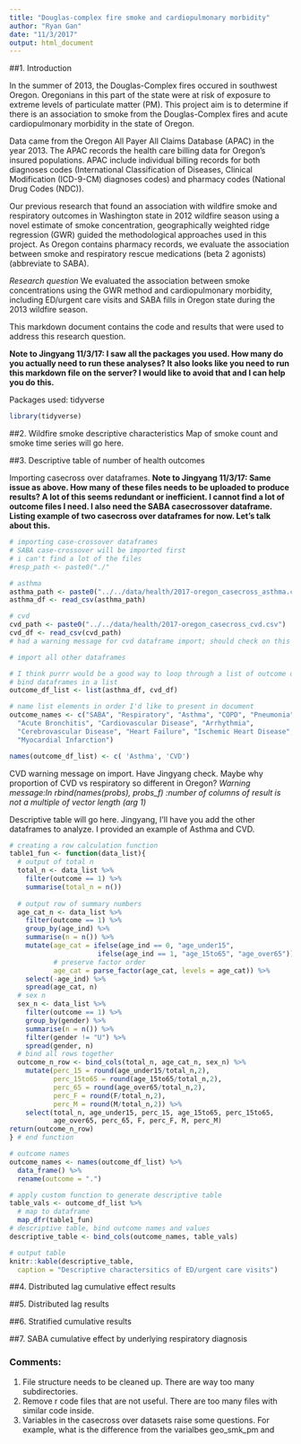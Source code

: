 ```yaml
---
title: "Douglas-complex fire smoke and cardiopulmonary morbidity"
author: "Ryan Gan"
date: "11/3/2017"
output: html_document
---
```


##1. Introduction

In the summer of 2013, the Douglas-Complex fires occured in southwest Oregon. Oregonians in this part of the state were at risk of exposure to extreme levels of particulate matter (PM). This project aim is to determine if there is an association to smoke from the Douglas-Complex fires and acute cardiopulmonary morbidity in the state of Oregon.

Data came from the Oregon All Payer All Claims Database (APAC) in the year 2013. The APAC records the health care billing data for Oregon's insured populations. APAC include individual billing records for both diagnoses codes (International Classification of Diseases, Clinical Modification (ICD-9-CM) diagnoses codes) and pharmacy codes (National Drug Codes (NDC)). 

Our previous research that found an association with wildfire smoke and respiratory outcomes in Washington state in 2012 wildfire season using a novel estimate of smoke concentration, geographically weighted ridge regression (GWR) guided the methodological approaches used in this project. As Oregon contains pharmacy records, we evaluate the association between smoke and respiratory rescue medications (beta 2 agonists) (abbreviate to SABA). 

*Research question*
We evaluated the association between smoke concentrations using the GWR method and cardiopulmonary morbidity, including ED/urgent care visits and SABA fills in Oregon state during the 2013 wildfire season.

This markdown document contains the code and results that were used to address this research question.

**Note to Jingyang 11/3/17: I saw all the packages you used. How many do you actually need to run these analyses? It also looks like you need to run this markdown file on the server? I would like to avoid that and I can help you do this.**

Packages used: tidyverse
```r
library(tidyverse)
```

##2. Wildfire smoke descriptive characteristics
Map of smoke count and smoke time series will go here.

##3. Descriptive table of number of health outcomes

Importing casecross over dataframes.
**Note to Jingyang 11/3/17: Same issue as above. How many of these files needs to be uploaded to produce results? A lot of this seems redundant or inefficient. I cannot find a lot of outcome files I need. I also need the SABA casecrossover dataframe. Listing example of two casecross over dataframes for now. Let's talk about this.**

```r
# importing case-crossover dataframes 
# SABA case-crossover will be imported first
# i can't find a lot of the files
#resp_path <- paste0("./"

# asthma
asthma_path <- paste0("../../data/health/2017-oregon_casecross_asthma.csv")
asthma_df <- read_csv(asthma_path)

# cvd 
cvd_path <- paste0("../../data/health/2017-oregon_casecross_cvd.csv")
cvd_df <- read_csv(cvd_path)
# had a warning message for cvd dataframe import; should check on this

# import all other dataframes

# I think purrr would be a good way to loop through a list of outcome dataframes
# bind dataframes in a list
outcome_df_list <- list(asthma_df, cvd_df)

# name list elements in order I'd like to present in document
outcome_names <- c("SABA", "Respiratory", "Asthma", "COPD", "Pneumonia", 
  "Acute Bronchitis", "Cardiovascular Disease", "Arrhythmia", 
  "Cerebrovascular Disease", "Heart Failure", "Ischemic Heart Disease", 
  "Myocardial Infarction")

names(outcome_df_list) <- c( 'Asthma', 'CVD')
```

CVD warning message on import. Have Jingyang check. Maybe why proportion of CVD vs respiratory so different in Oregon?
*Warning message:In rbind(names(probs), probs_f) :number of columns of result is not a multiple of vector length (arg 1)*

Descriptive table will go here. Jingyang, I'll have you add the other dataframes to analyze. I provided an example of Asthma and CVD. 

```r
# creating a row calculation function
table1_fun <- function(data_list){
  # output of total n
  total_n <- data_list %>% 
    filter(outcome == 1) %>%
    summarise(total_n = n())
  
  # output row of summary numbers
  age_cat_n <- data_list %>% 
    filter(outcome == 1) %>%
    group_by(age_ind) %>% 
    summarise(n = n()) %>%
    mutate(age_cat = ifelse(age_ind == 0, "age_under15",
                      ifelse(age_ind == 1, "age_15to65", "age_over65")),
           # preserve factor order
           age_cat = parse_factor(age_cat, levels = age_cat)) %>% 
    select(-age_ind) %>% 
    spread(age_cat, n)
  # sex n
  sex_n <- data_list %>% 
    filter(outcome == 1) %>% 
    group_by(gender) %>% 
    summarise(n = n()) %>% 
    filter(gender != "U") %>% 
    spread(gender, n)
  # bind all rows together
  outcome_n_row <- bind_cols(total_n, age_cat_n, sex_n) %>% 
    mutate(perc_15 = round(age_under15/total_n,2), 
           perc_15to65 = round(age_15to65/total_n,2),
           perc_65 = round(age_over65/total_n,2),
           perc_F = round(F/total_n,2),
           perc_M = round(M/total_n,2)) %>% 
    select(total_n, age_under15, perc_15, age_15to65, perc_15to65, 
           age_over65, perc_65, F, perc_F, M, perc_M)
return(outcome_n_row)
} # end function

# outcome names
outcome_names <- names(outcome_df_list) %>% 
  data_frame() %>% 
  rename(outcome = ".")

# apply custom function to generate descriptive table
table_vals <- outcome_df_list %>% 
  # map to dataframe
  map_dfr(table1_fun) 
# descriptive table, bind outcome names and values
descriptive_table <- bind_cols(outcome_names, table_vals)

# output table
knitr::kable(descriptive_table, 
  caption = "Descriptive charactersitics of ED/urgent care visits")
```

##4. Distributed lag cumulative effect results

##5. Distributed lag results

##6. Stratified cumulative results

##7. SABA cumulative effect by underlying respiratory diagnosis


### Comments:
1. File structure needs to be cleaned up. There are way too many subdirectories.
2. Remove r code files that are not useful. There are too many files with similar code inside.
3. Variables in the casecross over datasets raise some questions. For example, what is the difference from the varialbes geo_smk_pm and 


